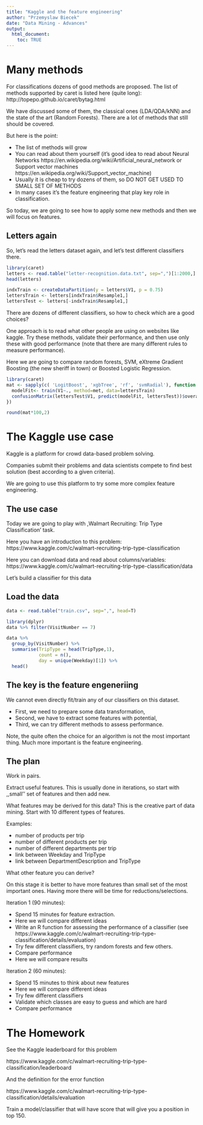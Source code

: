 ```yaml
---
title: "Kaggle and the feature engineering"
author: "Przemyslaw Biecek"
date: "Data Mining - Advances"
output: 
  html_document:
    toc: TRUE
---
```


# Many methods

For classifications dozens of good methods are proposed. The list of methods supported by caret is listed here (quite long):
http://topepo.github.io/caret/bytag.html

We have discussed some of them, the classical ones (LDA/QDA/kNN) and the state of the art (Random Forests). There are a lot of methods that still should be covered. 

But here is the point:

* The list of methods will grow
* You can read about them yourself (it's good idea to read about Neural Networks https://en.wikipedia.org/wiki/Artificial_neural_network or Support vector machines https://en.wikipedia.org/wiki/Support_vector_machine)
* Usually it is cheap to try dozens of them, so DO NOT GET USED TO SMALL SET OF METHODS
* In many cases it's the feature engineering that play key role in classification.

So today, we are going to see how to apply some new methods and then we will focus on features.

## Letters again 

So, let's read the letters dataset again, and let's test different classifiers there.

```r
library(caret)
letters <- read.table("letter-recognition.data.txt", sep=",")[1:2000,]
head(letters)

indxTrain <- createDataPartition(y = letters$V1, p = 0.75)
lettersTrain <- letters[indxTrain$Resample1,]
lettersTest <- letters[-indxTrain$Resample1,]
```

There are dozens of different classifiers, so how to check which are a good choices?

One approach is to read what other people are using on websites like kaggle. Try these methods, validate their performance, and then use only these with good performance (note that there are many different rules to measure performance).

Here we are going to compare random forests, SVM, eXtreme Gradient Boosting (the new sheriff in town) or Boosted Logistic Regression.

```r
library(caret)
mat <- sapply(c( 'LogitBoost', 'xgbTree', 'rf', 'svmRadial'), function (met) {
  modelFit<- train(V1~., method=met, data=lettersTrain)
  confusionMatrix(lettersTest$V1, predict(modelFit, lettersTest))$overall
})

round(mat*100,2)
```


# The Kaggle use case

Kaggle is a platform for crowd data-based problem solving.

Companies submit their problems and data scientists compete to find best solution (best according to a given criteria).

We are going to use this platform to try some more complex feature engineering.

## The use case

Today we are going to play with ,Walmart Recruiting: Trip Type Classification' task.

Here you have an introduction to this problem: https://www.kaggle.com/c/walmart-recruiting-trip-type-classification

Here you can download data and read about columns/variables: https://www.kaggle.com/c/walmart-recruiting-trip-type-classification/data

Let's build a classifier for this data

## Load the data

```r
data <- read.table("train.csv", sep=",", head=T)

library(dplyr)
data %>% filter(VisitNumber == 7)

data %>% 
  group_by(VisitNumber) %>%
  summarise(TripType = head(TripType,1),
            count = n(),
            day = unique(Weekday)[1]) %>%
  head()
```

## The key is the feature engeneriing

We cannot even directly fit/train any of our classifiers on this dataset.

* First, we need to prepare some data transformation,
* Second, we have to extract some features with potential,
* Third, we can try different methods to assess performance.

Note, the quite often the choice for an algorithm is not the most important thing.  Much more important is the feature engineering.

## The plan

Work in pairs.

Extract useful features. This is usually done in iterations, so start with ,,small'' set of features and then add new.

What features may be derived for this data?
This is the creative part of data mining. Start with 10 different types of features.

Examples: 

* number of products per trip
* number of different products per trip
* number of different departments per trip
* link between Weekday and TripType
* link between DepartmentDescription and TripType

What other feature you can derive?

On this stage it is better to have more features than small set of the most important ones. Having more there will be time for reductions/selections.

Iteration 1 (90 minutes):

* Spend 15 minutes for feature extraction.
* Here we will compare different ideas
* Write an R function for assessing the performance of a classifier (see https://www.kaggle.com/c/walmart-recruiting-trip-type-classification/details/evaluation)
* Try few different classifiers, try random forests and few others.
* Compare performance
* Here we will compare results

Iteration 2 (60 minutes):

* Spend 15 minutes to think about new features
* Here we will compare different ideas
* Try few different classifiers
* Validate which classes are easy to guess and which are hard
* Compare performance


# The Homework

See the Kaggle leaderboard for this problem

https://www.kaggle.com/c/walmart-recruiting-trip-type-classification/leaderboard

And the definition for the error function

https://www.kaggle.com/c/walmart-recruiting-trip-type-classification/details/evaluation

Train a model/classifier that will have score that will give you a position in top 150.

